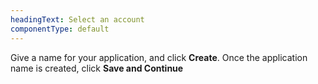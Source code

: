 ```yaml
---
headingText: Select an account
componentType: default
---
```


Give a name for your application, and click **Create**. Once the application name is created, click **Save and Continue**